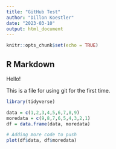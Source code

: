 ```yaml
---
title: "GitHub Test"
author: "Dillon Koestler"
date: "2023-03-10"
output: html_document
---
```


```r
knitr::opts_chunk$set(echo = TRUE)
```

## R Markdown

Hello!

This is a file for using git for the first time.

```r
library(tidyverse)

data = c(1,2,3,4,5,6,7,8,9)
moredata = c(9,8,7,6,5,4,3,2,1)
df = data.frame(data, moredata)

# Adding more code to push
plot(df$data, df$moredata)
```

